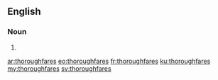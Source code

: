 ==English==

===Noun===
{{head|en|plural}}

# {{plural of|thoroughfare|lang=en|nocat=1}}

[[ar:thoroughfares]]
[[eo:thoroughfares]]
[[fr:thoroughfares]]
[[ku:thoroughfares]]
[[my:thoroughfares]]
[[sv:thoroughfares]]